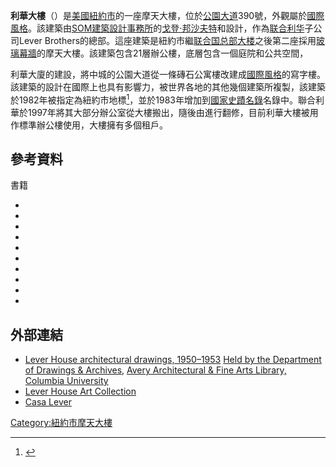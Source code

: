{{Onesource|time=2020-07-21T07:27:54+00:00}}
{{Distinguish|利华大楼}}
{{Infobox building
| name = 利華大樓
| image = Lever House 390 Park Avenue.jpg
| image_size = 250px
| caption = 利華大樓
| location = {{USA}}[[紐約市|紐約市]][[曼哈頓|曼哈頓]][[公園大道_(紐約市)|公園大道]]390號
| coordinates = {{coord|40.75959|-73.9725|region:US-NY_source:dewiki|format=dms|display=inline,title}}
| start_date = {{start date and age|1950}}
| floor_count = 21
| owner = Omnispective Management
| opened_date = {{start date and age|1952|04|29|mf=y}}
| architect = [[戈登·邦沙夫特|戈登·邦沙夫特]]與{{link-en|娜塔莉·德·布洛伊斯|Natalie de Blois}}（[[SOM建築設計事務所|SOM建築設計事務所]]）
| height = {{cvt|307|ft}}
| main_contractor = {{link-en|George A. Fuller Company}}
| embedded = {{Infobox NRHP
| name                     = 利華大樓
| embed                    = yes
| nrhp_type                =
| image                    =
| caption                  =
| coordinates              = {{coord|40|45|34|N|73|58|23|W|display=inline}}
| built                    = 1950–52
| architect OR builder     =
| architecture             = [[國際風格|國際風格]]
| added                    = 1983年10月2日
| refnum                   = 83004078<ref name="nris">{{cite web|date=February 7, 1984|title=Federal Register: 49 Fed. Reg. 4459 (Feb. 7, 1984)|url=https://tile.loc.gov/storage-services/service/ll/fedreg/fr049/fr049026/fr049026.pdf|access-date=March 8, 2020|publisher=[[Library_of_Congress|Library of Congress]]|page=4653|archive-date=January 26, 2021|archive-url=https://web.archive.org/web/20210126190956/https://tile.loc.gov/storage-services/service/ll/fedreg/fr049/fr049026/fr049026.pdf|url-status=live}}</ref>

| designated_other2_name   = NYC Landmark
| designated_other2_date   =1982年12月9日
| designated_other2_abbr   = NYCL
| designated_other2_link   = New York City Landmarks Preservation Commission
| designated_other2_number = 1277
| designated_other2_color  = #FFE978
}}
}}
'''利華大樓'''（{{lang-en|Lever House}}）是[[美國|美國]][[紐約市|紐約市]]的一座摩天大樓，位於[[公園大道|公園大道]]390號，外觀屬於[[國際風格|國際風格]]。該建築由[[SOM建築設計事務所|SOM建築設計事務所]]的[[戈登·邦沙夫特|戈登·邦沙夫特]]和{{link-en|娜塔莉·德·布洛伊斯|Natalie de Blois}}設計，作為[[联合利华|联合利华]]子公司Lever Brothers的總部。這座建築是紐約市繼[[联合国总部大楼|联合国总部大楼]]之後第二座採用[[玻璃幕牆|玻璃幕牆]]的摩天大樓。該建築包含21層辦公樓，底層包含一個庭院和公共空間，

利華大廈的建設，將中城的公園大道從一條磚石公寓樓改建成[[國際風格|國際風格]]的寫字樓。該建築的設計在國際上也具有影響力，被世界各地的其他幾個建築所複製，該建築於1982年被指定為紐約市地標<ref name=nycland>{{cite nycland|pages=115-116}}</ref>，並於1983年增加到[[國家史蹟名錄|國家史蹟名錄]]名錄中。聯合利華於1997年將其大部分辦公室從大樓搬出，隨後由{{link-en|阿比·羅森|Aby Rosen}}進行翻修，目前利華大樓被用作標準辦公樓使用，大樓擁有多個租戶。
==參考資料==
{{reflist}}
;書籍
* {{cite book|last=Dupré|first=Judith|author-link=Judith Dupré|title=Skyscrapers – A History of the World's Most Extraordinary Buildings|publisher=Black Dog & Leventhal|year=2008|isbn=978-1-57912-787-9|oclc=681544998|ref=none}}
* {{cite book|last=Kayden|first=Jerold S.|url=https://books.google.com/books?id=OpeNSAfYASoC&pg=PA9|title=Privately Owned Public Space: The New York City Experience|author2=The Municipal Art Society of New York|publisher=Wiley|year=2000|isbn=978-0-471-36257-9}}
* {{cite web|date=November 9, 1982|title=Lever House|url=http://s-media.nyc.gov/agencies/lpc/lp/1277.pdf|url-status=live|publisher=[[New_York_City_Landmarks_Preservation_Commission|New York City Landmarks Preservation Commission]]|ref={{harvid|Landmarks Preservation Commission|1982}}}}
* {{cite web|date=October 2, 1983|title=The Lever House|url=https://s3.amazonaws.com/NARAprodstorage/lz/electronic-records/rg-079/NPS_NY/83004078.pdf|url-status=live|publisher=[[National_Register_of_Historic_Places|National Register of Historic Places]], [[National_Park_Service|National Park Service]]|ref={{harvid|National Park Service|1983}}}}
* {{cite magazine|date=June 1952|title=Lever House complete|url=https://usmodernist.org/AF/AF-1952-06.pdf|magazine=Architectural Forum|volume=96|pages=101–110|ref={{harvid|Architectural Forum|1952}}|issue=6}}
* {{cite magazine|date=June 1952|title=Lever House, New York: Glass and Steel Walls|url=https://usmodernist.org/AR/AR-1952-06.pdf|magazine=Architectural Record|volume=111|pages=131–135|ref={{harvid|Architectural Record|1952}}}}
* {{cite magazine|date=June 1950|title=Miniature Skyscraper of Blue Glass and Metal Challenges Postwar Craze for Over-building City Lots|url=https://usmodernist.org/AF/AF-1950-06.pdf|magazine=Architectural Forum|volume=92|ref={{harvid|Architectural Forum|1950}}|issue=6}}
* {{cite book|last=Murray|first=Scott|url=https://books.google.com/books?id=JnXEA76XkrwC&pg=PA31|title=Contemporary Curtain Wall Architecture|publisher=Princeton Architectural Press|year=2009|isbn=978-1-56898-797-2}}
* {{Cite New York 1960}}
* {{cite book|last=Stichweh|first=Dirk|title=New York Skyscrapers|publisher=Prestel|year=2016|isbn=978-3-7913-8226-5|publication-place=Munich New York|oclc=923852487|ref=none}}

== 外部連結 ==
{{Commons category|Lever House (Manhattan)}}
* [http://findingaids.cul.columbia.edu/ead/nnc-a/ldpd_6104671 Lever House architectural drawings, 1950–1953] [http://library.columbia.edu/locations/avery/da.html Held by the Department of Drawings & Archives], [[Avery_Architectural_and_Fine_Arts_Library|Avery Architectural & Fine Arts Library, Columbia University]]
* [https://www.leverhouseartcollection.com/ Lever House Art Collection]
* [http://www.casalever.com/ Casa Lever]

[[Category:紐約市摩天大樓|Category:紐約市摩天大樓]]